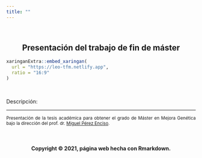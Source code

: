 ```yaml
---
title: ""
---
```


<br>

<div class = "row">

<div class = "col-md-6">

<div style='text-align:center'>

<h2><strong>Presentación del trabajo de fin de máster</strong></h2>

</div>

```r

xaringanExtra::embed_xaringan(
  url = "https://leo-tfm.netlify.app",
  ratio = "16:9"
)
```

</div>

<div class = "col-md-6">

<br>

<div style='text-align:justify'>

<p class="text-primary">Descripción:</p>

<HR>

<p><small>Presentación de la tesis académica para obtener el grado de Máster en Mejora Genética bajo la dirección del prof. dr. [Miguel Pérez Enciso](https://www.icrea.cat/Web/ScientificStaff/Miguel-Perez-Enciso-255).</small></p>

</div>

</div>

</div>

<br>

<H4 align="center"> Copyright &copy; 2021, página web hecha con Rmarkdown. </H4>
